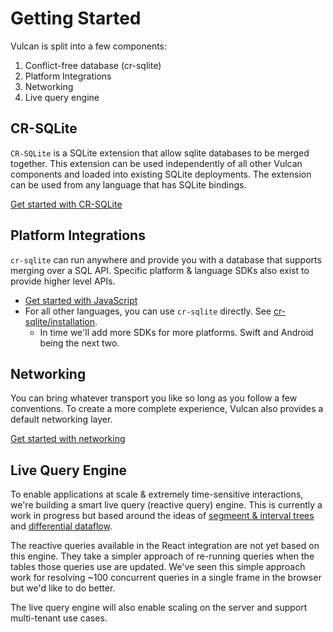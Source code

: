 # Getting Started

Vulcan is split into a few components:

1. Conflict-free database (cr-sqlite)
2. Platform Integrations
3. Networking
4. Live query engine

## CR-SQLite

`CR-SQLite` is a SQLite extension that allow sqlite databases to be merged together. This extension can be used independently of all other Vulcan components and loaded into existing SQLite deployments. The extension can be used from any language that has SQLite bindings.

[Get started with CR-SQLite](./cr-sqlite/intro)

## Platform Integrations

`cr-sqlite` can run anywhere and provide you with a database that supports merging over a SQL API. Specific platform & language SDKs also exist to provide higher level APIs.

- [Get started with JavaScript](./js/wasm)
- For all other languages, you can use `cr-sqlite` directly. See [cr-sqlite/installation](/cr-sqlite/installation).
  - In time we'll add more SDKs for more platforms. Swift and Android being the next two.

## Networking

You can bring whatever transport you like so long as you follow a few conventions. To create a more complete experience, Vulcan also provides a default networking layer.

[Get started with networking](./networking/background)

## Live Query Engine

To enable applications at scale & extremely time-sensitive interactions, we're building a smart live query (reactive query) engine. This is currently a work in progress but based around the ideas of [segmeent & interval trees](https://stackoverflow.com/questions/17466218/what-are-the-differences-between-segment-trees-interval-trees-binary-indexed-t) and [differential dataflow](https://github.com/TimelyDataflow/differential-dataflow).

The reactive queries available in the React integration are not yet based on this engine. They take a simpler approach of re-running queries when the tables those queries use are updated. We've seen this simple approach work for resolving ~100 concurrent queries in a single frame in the browser but we'd like to do better.

The live query engine will also enable scaling on the server and support multi-tenant use cases.
